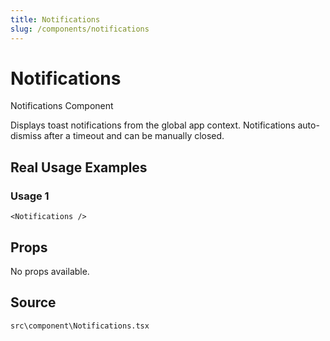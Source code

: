 ```yaml
---
title: Notifications
slug: /components/notifications
---
```


# Notifications

Notifications Component

Displays toast notifications from the global app context.
Notifications auto-dismiss after a timeout and can be manually closed.

## Real Usage Examples

### Usage 1

```tsx
<Notifications />
```

## Props

No props available.

## Source
`src\component\Notifications.tsx`